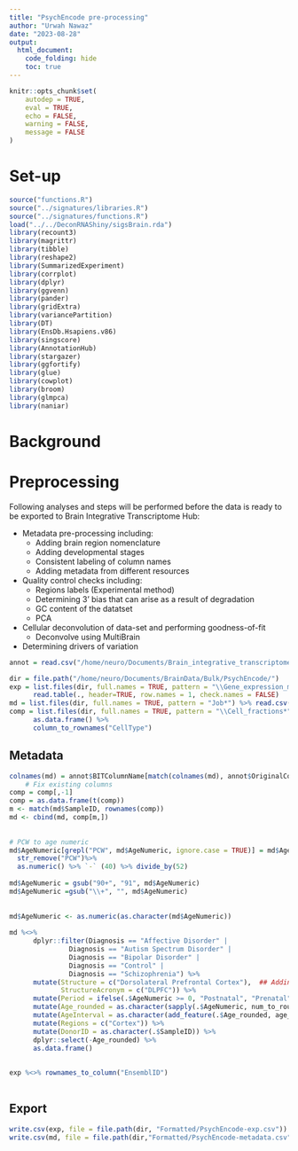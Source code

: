 ```yaml
---
title: "PsychEncode pre-processing"
author: "Urwah Nawaz"
date: "2023-08-28"
output: 
  html_document:
    code_folding: hide
    toc: true
---
```


```r
knitr::opts_chunk$set(
    autodep = TRUE,
    eval = TRUE,
	echo = FALSE,
	warning = FALSE,
	message = FALSE
)
```


# Set-up

```r
source("functions.R")
source("../signatures/libraries.R")
source("../signatures/functions.R")
load("../../DeconRNAShiny/sigsBrain.rda")
library(recount3)
library(magrittr)
library(tibble)
library(reshape2)
library(SummarizedExperiment)
library(corrplot)
library(dplyr)
library(ggvenn)
library(pander)
library(gridExtra)
library(variancePartition)
library(DT)
library(EnsDb.Hsapiens.v86)
library(singscore)
library(AnnotationHub)
library(stargazer)
library(ggfortify)
library(glue)
library(cowplot)
library(broom)
library(glmpca)
library(naniar)
```


# Background 

# Preprocessing 

Following analyses and steps will be performed before the data is ready to be exported to Brain Integrative Transcriptome Hub:

- Metadata pre-processing including: 
    - Adding brain region nomenclature
    - Adding developmental stages 
    - Consistent labeling of column names
    - Adding metadata from different resources 
    
- Quality control checks including: 
    - Regions labels (Experimental method)
    - Determining 3' bias that can arise as a result of degradation
    - GC content of the datatset 
    - PCA
  
- Cellular deconvolution of data-set and performing goodness-of-fit
  - Deconvolve using MultiBrain

- Determining drivers of variation 

```r
annot = read.csv("/home/neuro/Documents/Brain_integrative_transcriptome/brain_transcriptome/annotations/PsychEncode-metadata-annot.csv", header=TRUE)

dir = file.path("/home/neuro/Documents/BrainData/Bulk/PsychEncode/")
exp = list.files(dir, full.names = TRUE, pattern = "\\Gene_expression_matrix_TPM.txt") %>% 
      read.table(., header=TRUE, row.names = 1, check.names = FALSE)
md = list.files(dir, full.names = TRUE, pattern = "Job*") %>% read.csv(., header=TRUE)
comp = list.files(dir, full.names = TRUE, pattern = "\\Cell_fractions*") %>% read_excel() %>%
      as.data.frame() %>% 
      column_to_rownames("CellType")
```

## Metadata
```r
colnames(md) = annot$BITColumnName[match(colnames(md), annot$OriginalColumnName)]
    # Fix existing columns 
comp = comp[,-1] 
comp = as.data.frame(t(comp))
m <- match(md$SampleID, rownames(comp))
md <- cbind(md, comp[m,])
    
    
# PCW to age numeric 
md$AgeNumeric[grepl("PCW", md$AgeNumeric, ignore.case = TRUE)] = md$AgeNumeric[grepl("PCW", md$AgeNumeric)] %>%
  str_remove("PCW")%>% 
  as.numeric() %>% `-` (40) %>% divide_by(52)
    
md$AgeNumeric = gsub("90+", "91", md$AgeNumeric)
md$AgeNumeric =gsub("\\+", "", md$AgeNumeric)
    
    
md$AgeNumeric <- as.numeric(as.character(md$AgeNumeric))
    
md %<>%
      dplyr::filter(Diagnosis == "Affective Disorder" |
               Diagnosis == "Autism Spectrum Disorder" | 
               Diagnosis == "Bipolar Disorder" |
               Diagnosis == "Control" |
               Diagnosis == "Schizophrenia") %>% 
      mutate(Structure = c("Dorsolateral Prefrontal Cortex"),  ## Adding name of structure
             StructureAcronym = c("DLPFC")) %>%  
      mutate(Period = ifelse(.$AgeNumeric >= 0, "Postnatal", "Prenatal"))  %>%
      mutate(Age_rounded = as.character(sapply(.$AgeNumeric, num_to_round))) %>% as.data.frame() %>%
      mutate(AgeInterval = as.character(add_feature(.$Age_rounded, age_intervals))) %>% 
      mutate(Regions = c("Cortex")) %>% 
      mutate(DonorID = as.character(.$SampleID)) %>%
      dplyr::select(-Age_rounded) %>%
      as.data.frame()
    
    
exp %<>% rownames_to_column("EnsemblID")
  
```

## Export
```r
write.csv(exp, file = file.path(dir, "Formatted/PsychEncode-exp.csv"))
write.csv(md, file = file.path(dir,"Formatted/PsychEncode-metadata.csv"))

```


